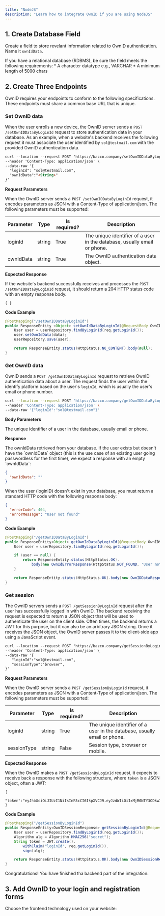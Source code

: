 ```yaml
---
title: "NodeJS"
description: "Learn how to integrate OwnID if you are using NodeJS"
---
```


## 1. Create Database Field
Create a field to store revelant information related to OwnID authentication. Name it `ownIdData`.

<Info>
If you have a relational database (RDBMS), be sure the field meets the following requirements:
* A character datatype e.g., VARCHAR
* A minimum length of 5000 chars
</Info>


## 2. Create Three Endpoints
OwnID requires your endpoints to conform to the following specifications. These endpoints must share a common base URL that is unique.

### Set OwnID data 
When the user enrolls a new device, the OwnID server sends a `POST /setOwnIDDataByLoginId` request to store authentication data in your database. As an example, when a website's backend receives the following request it must associate the user identified by `sol@testmail.com` with the provided OwnID authentication data.
<RequestExample>

```md POST test
curl --location --request POST 'https://bazco.company/setOwnIDDataByLoginId/' \
--header 'Content-Type: application/json' \
--data-raw '{
  "loginId": "sol@testmail.com",
  "ownIdData":"<String>"
}'
```
</RequestExample>

**Request Parameters**

When the OwnID server sends a `POST /setOwnIDDataByLoginId` request, it encodes parameters as JSON with a Content-Type of application/json. The following parameters must be supported:

| Parameter    | Type   | Is required? | Description                                                       |
|--------------|--------|--------------|-------------------------------------------------------------------|
| loginId        | string | True       | The unique identifier of a user in the database, usually email or phone.           |
| ownIdData    |  string | True        | The OwnID authentication data object.                             |

**Expected Response**

If the website's backend successfully receives and processes the `POST /setOwnIDDataByLoginId` request, it should return a 204 HTTP status code with an empty response body.
```
{ }
```
**Code Example**

```java
@PostMapping("/setOwnIDDataByLoginId")
public ResponseEntity <Object> setOwnIdDataByLoginId(@RequestBody OwnIDData req) {
    User user = userRepository.findByLoginId(req.getLoginId());
    user.setOwnIdData(data);
    userRepository.save(user);

    return ResponseEntity.status(HttpStatus.NO_CONTENT).body(null);
}
```

### Get OwnID data
OwnID sends a `POST /getOwnIDDataByLoginId` request to retrieve OwnID authentication data about a user. The request finds the user within the identify platform based on the user's `loginId`, which is usually the user's email or phone number.

```bash Sample Request
curl --location --request POST 'https://bazco.company/getOwnIDDataByLoginId' \
--header 'Content-Type: application/json' \
--data-raw '{"loginId":"sol@testmail.com"}' 
```

**Body Parameters**

<ParamField path="loginId" type="string" required>
  The unique identifier of a user in the database, usually email or phone.
</ParamField>  

**Response**

<ResponseField name="ownIdData" type="string">
  The ownIdData retrieved from your database.
</ResponseField>

<Info>
If the user exists but doesn't have the `ownIdData` object (this is the use case of an existing user going passwordless for the first time), we expect a response with an empty `ownIdData`:

```json User exists in your database but doesn't have ownIdData
{
  "ownIdData": ""
}
```

When the user (loginID) doesn't exist in your database, you must return a standard HTTP code with the following response body:

```json User doesn't exist in your database
{
  "errorCode": 404,
  "errorMessage": "User not found"
}
```
</Info>

**Code Example**

```java /getOwnIDDataByLoginId
@PostMapping("/getOwnIDDataByLoginId")
public ResponseEntity<Object> getOwnIdDataByLoginId(@RequestBody OwnIDSearchRequest req) {
    User user = userRepository.findByLoginId(req.getLoginId());

    if (user == null) {
        return ResponseEntity.status(HttpStatus.OK).
            body(new OwnIdErrorResponse(HttpStatus.NOT_FOUND, "User not found"));
    }

    return ResponseEntity.status(HttpStatus.OK).body(new OwnIDDataResponse(user.getOwnIdData()));
}
```

### Get session
The OwnID servers sends a `POST /getSessionByLoginId` request after the user has successfully logged in with OwnID. The backend receiving the request is expected to return a JSON object that will be used to authenticate the user on the client side. Often times, the backend returns a JWT for this purpose, but it can also be an arbitrary JSON string. Once it receives the JSON object, the OwnID server passes it to the client-side app using a JavaScript event.

```md
curl --location --request POST 'https://bazco.company/getSessionByLoginId' \
--header 'Content-Type: application/json' \
--data-raw '{
   "loginId":"sol@testmail.com",
   "sessionType":"browser",
}'
```

**Request Parameters**

When the OwnID server sends a `POST /getSessionByLoginId` request, it encodes parameters as JSON with a Content-Type of application/json. The following parameters must be supported:

| Parameter | Type   | Is required? | Description         |
|-----------|--------|--------------|---------------------|
| loginId       | string | True         | The unique identifier of a user in the database, usually email or phone. |
| sessionType       | string | False         | Session type, browser or mobile. |

**Expected Response**

When the OwnID makes a `POST /getSessionByLoginId` request, it expects to receive back a response with the following structure, where `token` is a JSON object, often a JWT:
```
{
  "token":"eyJhbGciOiJIUzI1NiIsInR5cCI6IkpXVCJ9.eyJzdWIiOiIxMjM0NTY3ODkwIiwibmFtZSI6IkpvaG4gRG9lIiwiaWF0IjoxNTE2MjM5MDIyfQ.SflKxwRJSMeKKF2QT4fwpMeJf36POk6yJV_adQssw5c"
}

```

**Code Example**

```java
@PostMapping("/getSessionByLoginId")
public ResponseEntity<OwnIDSessionResponse> getSessionByLoginId(@RequestBody OwnIDSearchRequest req) {
    User user = userRepository.findByLoginId(req.getLoginId());
    Algorithm alg = Algorithm.HMAC256("secret");
    String token = JWT.create().
        withClaim("loginId", req.getLoginId()).
        sign(alg);

    return ResponseEntity.status(HttpStatus.OK).body(new OwnIDSessionResponse(token));
}
```

Congratulations! You have finished tha backend part of the integration. 

## 3. Add OwnID to your login and registration forms

Choose the frontend technology used on your website: 

<CardGroup cols={2}>
  <Card
    title="Javascript"
    icon="js"
    href="/frontend/javascript"
  >

  </Card>
  <Card
    title="ReactJS"
    icon="react"
    href="/frontend/reactjs"
  >

  </Card>
  <Card
    title="Angular"
    icon="angular"
    href="/frontend/angular"
  >

  </Card>
</CardGroup>